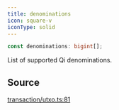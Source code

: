 ```yaml
---
title: denominations
icon: square-v
iconType: solid
---
```


```ts
const denominations: bigint[];
```

List of supported Qi denominations.

## Source

[transaction/utxo.ts:81](https://github.com/dominant-strategies/quais.js/blob/c5f991423178493ef964731be9238d952f3e77dd/src/transaction/utxo.ts#L81)
